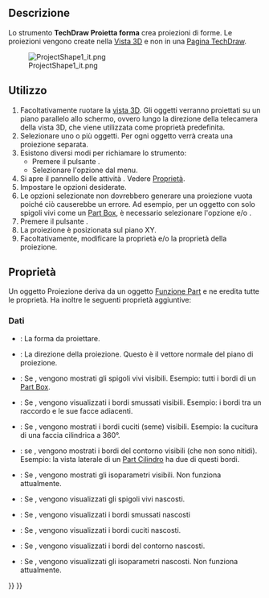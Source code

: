 <languages/>

<div class="mw-translate-fuzzy">
{{Docnav/it
|[[TechDraw_ToggleFrame/it|Attiva/disattiva cornice]]
|[[TechDraw_ActiveView/it|Vista attiva]]
|[[TechDraw_Workbench/it|TechDraw]]
|IconL=TechDraw_ToggleFrame.svg
|IconR=TechDraw_ActiveView.svg
|IconC=Workbench_TechDraw.svg
}}
</div>

{{GuiCommand/it
|Name=TechDraw ProjectShape
|Name=TechDraw Proietta forma
|MenuLocation=TechDraw → Viste TechDraw → Project shape...
|Workbenches=[[TechDraw_Workbench/it|TechDraw]]
|Shortcut=
|Version=0.20
|SeeAlso=[[Draft_Shape2DView/it|Draft Vista forma 2D]]
}}

<span id="Description"></span>
==Descrizione==

Lo strumento '''TechDraw Proietta forma''' crea proiezioni di forme. Le proiezioni vengono create nella [[3D_view/it|Vista 3D]] e non in una [[TechDraw_PageDefault/it|Pagina TechDraw]].

[[File:ProjectShape1_it.png]]

<span id="Usage"></span>
== Utilizzo ==

# Facoltativamente ruotare la [[3D_view/it|vista 3D]]. Gli oggetti verranno proiettati su un piano parallelo allo schermo, ovvero lungo la direzione della telecamera della vista 3D, che viene utilizzata come proprietà {{PropertyData|Direction}} predefinita.
# Selezionare uno o più oggetti. Per ogni oggetto verrà creata una proiezione separata.
# Esistono diversi modi per richiamare lo strumento:
#* Premere il pulsante {{Button|[[Image:TechDraw_ProjectShape.svg|16px]] [[TechDraw_ProjectShape/it|Proietta forma...]]}}.
#* Selezionare l'opzione {{MenuCommand|TechDraw → Viste TechDraw → [[Image:TechDraw_ProjectShape.svg|16px]] Proietta forma...}} dal menu.
# Si apre il pannello delle attività {{MenuCommand|Project Shapes}}. Vedere [[#Proprietà|Proprietà]].
# Impostare le opzioni desiderate.
# Le opzioni selezionate non dovrebbero generare una proiezione vuota poiché ciò causerebbe un errore. Ad esempio, per un oggetto con solo spigoli vivi come un [[Part_Box/it|Part Box]], è necessario selezionare l'opzione {{MenuCommand|Mostra gli spigoli vivi}} e/o {{MenuCommand|Nascondi gli spigoli vivi}}.
# Premere il pulsante {{Button|OK}}.
# La proiezione è posizionata sul piano XY.
# Facoltativamente, modificare la proprietà {{PropertyData|Placement}} e/o la proprietà {{PropertyData|Direction}} della proiezione.

<span id="Properties"></span>
== Proprietà ==

Un oggetto Proiezione deriva da un oggetto [[Part_Feature/it|Funzione Part]] e ne eredita tutte le proprietà. Ha inoltre le seguenti proprietà aggiuntive:

<span id="Data"></span>
=== Dati ===

{{TitleProperty|Projection}}

* {{PropertyData|Source|Link}}: La forma da proiettare.
* {{PropertyData|Direction|Vector}}: La direzione della proiezione. Questo è il vettore normale del piano di proiezione.
* {{PropertyData|VCompound|Bool}}: Se {{TRUE}}, vengono mostrati gli spigoli vivi visibili. Esempio: tutti i bordi di un [[Part_Box/it|Part Box]].
* {{PropertyData|Rg1 Line VCompound|Bool}}: Se {{TRUE}}, vengono visualizzati i bordi smussati visibili. Esempio: i bordi tra un raccordo e le sue facce adiacenti.
* {{PropertyData|Rg NLine VCompound|Bool}}: Se {{TRUE}}, vengono mostrati i bordi cuciti (seme) visibili. Esempio: la cucitura di una faccia cilindrica a 360°.
* {{PropertyData|Out Line VCompound|Bool}}: se {{TRUE}}, vengono mostrati i bordi del contorno visibili (che non sono nitidi). Esempio: la vista laterale di un [[Part_Cylinder/it|Part Cilindro]] ha due di questi bordi.
* {{PropertyData|Iso Line VCompound|Bool}}: Se {{TRUE}}, vengono mostrati gli isoparametri visibili. Non funziona attualmente.
* {{PropertyData|HCompound|Bool}}: Se {{TRUE}}, vengono visualizzati gli spigoli vivi nascosti.
* {{PropertyData|Rg1 Line HCompound|Bool}}: Se {{TRUE}}, vengono visualizzati i bordi smussati nascosti
* {{PropertyData|Rg NLine HCompound|Bool}}: Se {{TRUE}}, vengono visualizzati i bordi cuciti nascosti.
* {{PropertyData|Out Line HCompound|Bool}}: Se {{TRUE}}, vengono visualizzati i bordi del contorno nascosti.
* {{PropertyData|Iso Line HCompound|Bool}}: Se {{TRUE}}, vengono visualizzati gli isoparametri nascosti. Non funziona attualmente.


<div class="mw-translate-fuzzy">
{{Docnav/it
|[[TechDraw_ToggleFrame/it|Attiva/disattiva cornice]]
|[[TechDraw_ActiveView/it|Vista attiva]]
|[[TechDraw_Workbench/it|TechDraw]]
|IconL=TechDraw_ToggleFrame.svg
|IconR=TechDraw_ActiveView.svg
|IconC=Workbench_TechDraw.svg
}}
</div>

{{TechDraw_Tools_navi{{#translation:}}}}
{{Userdocnavi{{#translation:}}}}